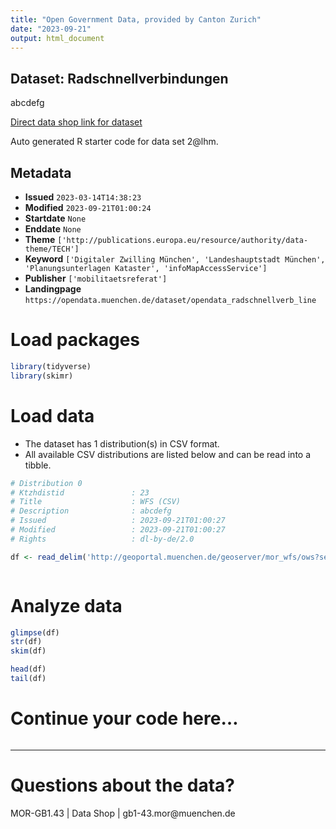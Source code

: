 ```yaml
---
title: "Open Government Data, provided by Canton Zurich"
date: "2023-09-21"
output: html_document
---
```


## Dataset: Radschnellverbindungen

abcdefg

[Direct data shop link for dataset](XYZ2@lhm)

Auto generated R starter code for data set 2@lhm.

## Metadata

- **Issued** `2023-03-14T14:38:23`
- **Modified** `2023-09-21T01:00:24`
- **Startdate** `None`
- **Enddate** `None`
- **Theme** `['http://publications.europa.eu/resource/authority/data-theme/TECH']`
- **Keyword** `['Digitaler Zwilling München', 'Landeshauptstadt München', 'Planungsunterlagen Kataster', 'infoMapAccessService']`
- **Publisher** `['mobilitaetsreferat']`
- **Landingpage** `https://opendata.muenchen.de/dataset/opendata_radschnellverb_line`


# Load packages

```r

library(tidyverse)
library(skimr)

```

# Load data

-   The dataset has 1 distribution(s) in CSV format.
-   All available CSV distributions are listed below and can be read into a tibble.

```r

# Distribution 0
# Ktzhdistid               : 23
# Title                    : WFS (CSV)
# Description              : abcdefg
# Issued                   : 2023-09-21T01:00:27
# Modified                 : 2023-09-21T01:00:27
# Rights                   : dl-by-de/2.0

df <- read_delim('http://geoportal.muenchen.de/geoserver/mor_wfs/ows?service=WFS&amp;version=1.0.0&amp;request=GetFeature&amp;typeName=mor_wfs:opendata_radschnellverb_line&amp;outputFormat=csv')



```

# Analyze data

```r

glimpse(df)
str(df)
skim(df)

head(df)
tail(df)

```

# Continue your code here...

```r

```

------------------------------------------------------------------------

# Questions about the data?

MOR-GB1.43 | Data Shop | gb1-43.mor@muenchen.de
